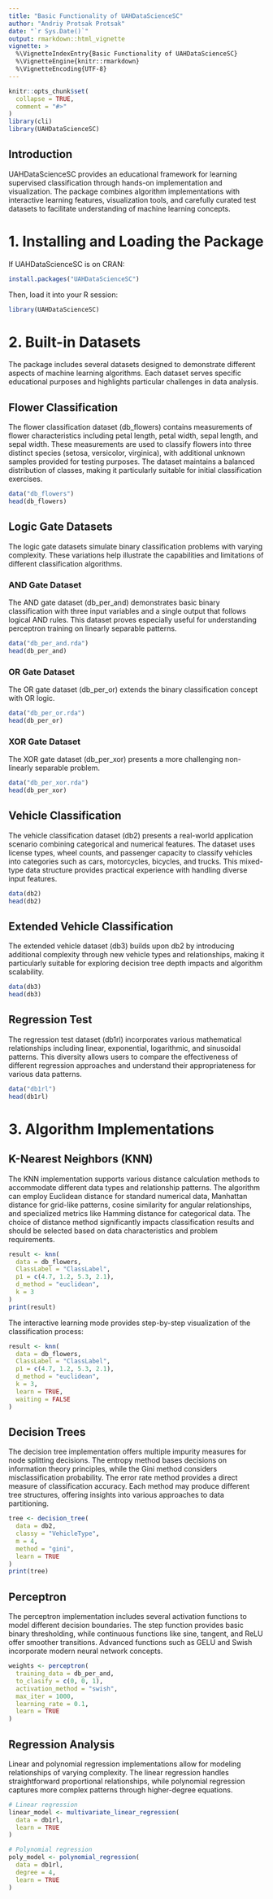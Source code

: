 ```yaml
---
title: "Basic Functionality of UAHDataScienceSC"
author: "Andriy Protsak Protsak"
date: "`r Sys.Date()`"
output: rmarkdown::html_vignette
vignette: >
  %\VignetteIndexEntry{Basic Functionality of UAHDataScienceSC}
  %\VignetteEngine{knitr::rmarkdown}
  %\VignetteEncoding{UTF-8}
---
```


```r
knitr::opts_chunk$set(
  collapse = TRUE,
  comment = "#>"
)
library(cli)
library(UAHDataScienceSC)
```

## Introduction

UAHDataScienceSC provides an educational framework for learning supervised classification through hands-on implementation and visualization. The package combines algorithm implementations with interactive learning features, visualization tools, and carefully curated test datasets to facilitate understanding of machine learning concepts.

# 1. Installing and Loading the Package

If UAHDataScienceSC is on CRAN:
```r
install.packages("UAHDataScienceSC")
```

Then, load it into your R session:
```r
library(UAHDataScienceSC)
```

# 2. Built-in Datasets

The package includes several datasets designed to demonstrate different aspects of machine learning algorithms. Each dataset serves specific educational purposes and highlights particular challenges in data analysis.

## Flower Classification
The flower classification dataset (db_flowers) contains measurements of flower characteristics including petal length, petal width, sepal length, and sepal width. These measurements are used to classify flowers into three distinct species (setosa, versicolor, virginica), with additional unknown samples provided for testing purposes. The dataset maintains a balanced distribution of classes, making it particularly suitable for initial classification exercises.

```r
data("db_flowers")
head(db_flowers)
```

## Logic Gate Datasets
The logic gate datasets simulate binary classification problems with varying complexity.
These variations help illustrate the capabilities and limitations of different classification algorithms.

### AND Gate Dataset   

The AND gate dataset (db_per_and) demonstrates basic binary classification with three input variables and a single output that follows logical AND rules. This dataset proves especially useful for understanding perceptron training on linearly separable patterns.

```r
data("db_per_and.rda")
head(db_per_and)
```

### OR Gate Dataset  

The OR gate dataset (db_per_or) extends the binary classification concept with OR logic.

```r
data("db_per_or.rda")
head(db_per_or)
```

### XOR Gate Dataset  

The XOR gate dataset (db_per_xor) presents a more challenging non-linearly separable problem.

```r
data("db_per_xor.rda")
head(db_per_xor)
```

## Vehicle Classification

The vehicle classification dataset (db2) presents a real-world application scenario combining categorical and numerical features. The dataset uses license types, wheel counts, and passenger capacity to classify vehicles into categories such as cars, motorcycles, bicycles, and trucks. This mixed-type data structure provides practical experience with handling diverse input features.

```r
data(db2)
head(db2)
```

## Extended Vehicle Classification
The extended vehicle dataset (db3) builds upon db2 by introducing additional complexity through new vehicle types and relationships, making it particularly suitable for exploring decision tree depth impacts and algorithm scalability.

```r
data(db3)
head(db3)
```

## Regression Test
The regression test dataset (db1rl) incorporates various mathematical relationships including linear, exponential, logarithmic, and sinusoidal patterns. This diversity allows users to compare the effectiveness of different regression approaches and understand their appropriateness for various data patterns.

```r
data("db1rl")
head(db1rl)
```

# 3. Algorithm Implementations

## K-Nearest Neighbors (KNN)
The KNN implementation supports various distance calculation methods to accommodate different data types and relationship patterns. The algorithm can employ Euclidean distance for standard numerical data, Manhattan distance for grid-like patterns, cosine similarity for angular relationships, and specialized metrics like Hamming distance for categorical data. The choice of distance method significantly impacts classification results and should be selected based on data characteristics and problem requirements.

```r
result <- knn(
  data = db_flowers,
  ClassLabel = "ClassLabel",
  p1 = c(4.7, 1.2, 5.3, 2.1),
  d_method = "euclidean",
  k = 3
)
print(result)
```

The interactive learning mode provides step-by-step visualization of the classification process:

```r
result <- knn(
  data = db_flowers,
  ClassLabel = "ClassLabel",
  p1 = c(4.7, 1.2, 5.3, 2.1),
  d_method = "euclidean",
  k = 3,
  learn = TRUE,
  waiting = FALSE
)
```

## Decision Trees
The decision tree implementation offers multiple impurity measures for node splitting decisions. The entropy method bases decisions on information theory principles, while the Gini method considers misclassification probability. The error rate method provides a direct measure of classification accuracy. Each method may produce different tree structures, offering insights into various approaches to data partitioning.

```r
tree <- decision_tree(
  data = db2,
  classy = "VehicleType",
  m = 4,
  method = "gini",
  learn = TRUE
)
print(tree)
```

## Perceptron
The perceptron implementation includes several activation functions to model different decision boundaries. The step function provides basic binary thresholding, while continuous functions like sine, tangent, and ReLU offer smoother transitions. Advanced functions such as GELU and Swish incorporate modern neural network concepts.

```r
weights <- perceptron(
  training_data = db_per_and,
  to_clasify = c(0, 0, 1),
  activation_method = "swish",
  max_iter = 1000,
  learning_rate = 0.1,
  learn = TRUE
)
```

## Regression Analysis
Linear and polynomial regression implementations allow for modeling relationships of varying complexity. The linear regression handles straightforward proportional relationships, while polynomial regression captures more complex patterns through higher-degree equations.

```r
# Linear regression
linear_model <- multivariate_linear_regression(
  data = db1rl,
  learn = TRUE
)

# Polynomial regression
poly_model <- polynomial_regression(
  data = db1rl,
  degree = 4,
  learn = TRUE
)
```



